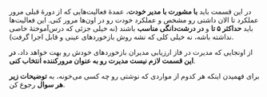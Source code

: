 در این قسمت باید **با مشورت با مدیر خودت**، عمدهٔ فعالیت‌هایی که از دورهٔ قبلی مرور عملکرد تا الان داشتی رو مشخص و عملکرد خودت رو در اون‌ها مرور کنی.
این فعالیت‌ها باید **حداکثر ۵ تا** و **در درشت‌دانگی مناسب** باشند (نه خیلی جزئی که درس‌آموختهٔ خاصی نداشته باشه، نه خیلی کلی که نشه روش بازخوردهای عینی و قابل اجرا گرفت).

از اونجایی که مدیرت در فاز ارزیابی مدیران بازخوردهای خودش رو بهت خواهد داد، **در این قسمت لازم نیست مدیرت رو به عنوان مرورکننده انتخاب کنی**.

برای فهمیدن اینکه هر کدوم از مواردی که نوشتی رو چه کسی می‌خونه، به **توضیحات زیر هر سوال** رجوع کن.
